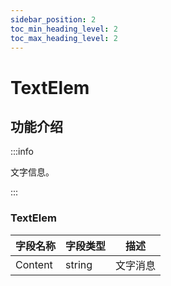 ```yaml
---
sidebar_position: 2
toc_min_heading_level: 2
toc_max_heading_level: 2
---
```


# TextElem

## 功能介绍

:::info

文字信息。

:::


### TextElem

| 字段名称 | 字段类型 | 描述     |
| -------- | -------- | -------- |
| Content  | string   | 文字消息 |


